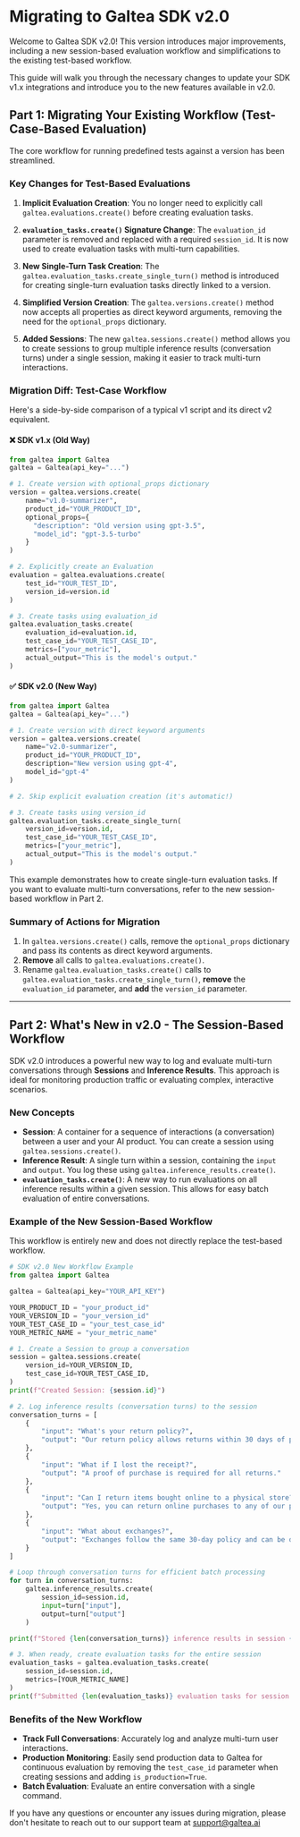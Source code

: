 # Migrating to Galtea SDK v2.0

Welcome to Galtea SDK v2.0! This version introduces major improvements, including a new session-based evaluation workflow and simplifications to the existing test-based workflow.

This guide will walk you through the necessary changes to update your SDK v1.x integrations and introduce you to the new features available in v2.0.

## Part 1: Migrating Your Existing Workflow (Test-Case-Based Evaluation)

The core workflow for running predefined tests against a version has been streamlined.

### Key Changes for Test-Based Evaluations

1. **Implicit Evaluation Creation**: You no longer need to explicitly call `galtea.evaluations.create()` before creating evaluation tasks.

2. **`evaluation_tasks.create()` Signature Change**: The `evaluation_id` parameter is removed and replaced with a required `session_id`. It is now used to create evaluation tasks with multi-turn capabilities.

3. **New Single-Turn Task Creation**: The `galtea.evaluation_tasks.create_single_turn()` method is introduced for creating single-turn evaluation tasks directly linked to a version.

4. **Simplified Version Creation**: The `galtea.versions.create()` method now accepts all properties as direct keyword arguments, removing the need for the `optional_props` dictionary.

5. **Added Sessions**: The new `galtea.sessions.create()` method allows you to create sessions to group multiple inference results (conversation turns) under a single session, making it easier to track multi-turn interactions.

### Migration Diff: Test-Case Workflow

Here's a side-by-side comparison of a typical v1 script and its direct v2 equivalent.

#### ❌ SDK v1.x (Old Way)
```python
from galtea import Galtea
galtea = Galtea(api_key="...")

# 1. Create version with optional_props dictionary
version = galtea.versions.create(
    name="v1.0-summarizer",
    product_id="YOUR_PRODUCT_ID",
    optional_props={
      "description": "Old version using gpt-3.5",
      "model_id": "gpt-3.5-turbo"
    }
)

# 2. Explicitly create an Evaluation
evaluation = galtea.evaluations.create(
    test_id="YOUR_TEST_ID",
    version_id=version.id
)

# 3. Create tasks using evaluation_id
galtea.evaluation_tasks.create(
    evaluation_id=evaluation.id,
    test_case_id="YOUR_TEST_CASE_ID",
    metrics=["your_metric"],
    actual_output="This is the model's output."
)
```

#### ✅ SDK v2.0 (New Way)
```python
from galtea import Galtea
galtea = Galtea(api_key="...")

# 1. Create version with direct keyword arguments
version = galtea.versions.create(
    name="v2.0-summarizer",
    product_id="YOUR_PRODUCT_ID",
    description="New version using gpt-4",
    model_id="gpt-4"
)

# 2. Skip explicit evaluation creation (it's automatic!)

# 3. Create tasks using version_id
galtea.evaluation_tasks.create_single_turn(
    version_id=version.id,
    test_case_id="YOUR_TEST_CASE_ID",
    metrics=["your_metric"],
    actual_output="This is the model's output."
)
```

<Note>
    This example demonstrates how to create single-turn evaluation tasks. If you want to evaluate multi-turn conversations, refer to the new session-based workflow in Part 2.
</Note>

### Summary of Actions for Migration

1. In `galtea.versions.create()` calls, remove the `optional_props` dictionary and pass its contents as direct keyword arguments.
2. **Remove** all calls to `galtea.evaluations.create()`.
3. Rename `galtea.evaluation_tasks.create()` calls to `galtea.evaluation_tasks.create_single_turn()`, **remove** the `evaluation_id` parameter, and **add** the `version_id` parameter.

---

## Part 2: What's New in v2.0 - The Session-Based Workflow

SDK v2.0 introduces a powerful new way to log and evaluate multi-turn conversations through **Sessions** and **Inference Results**. This approach is ideal for monitoring production traffic or evaluating complex, interactive scenarios.

### New Concepts

* **Session**: A container for a sequence of interactions (a conversation) between a user and your AI product. You can create a session using `galtea.sessions.create()`.
* **Inference Result**: A single turn within a session, containing the `input` and `output`. You log these using `galtea.inference_results.create()`.
* **`evaluation_tasks.create()`**: A new way to run evaluations on all inference results within a given session. This allows for easy batch evaluation of entire conversations.

### Example of the New Session-Based Workflow

This workflow is entirely new and does not directly replace the test-based workflow.

```python
# SDK v2.0 New Workflow Example
from galtea import Galtea

galtea = Galtea(api_key="YOUR_API_KEY")

YOUR_PRODUCT_ID = "your_product_id"
YOUR_VERSION_ID = "your_version_id"
YOUR_TEST_CASE_ID = "your_test_case_id"
YOUR_METRIC_NAME = "your_metric_name"

# 1. Create a Session to group a conversation
session = galtea.sessions.create(
    version_id=YOUR_VERSION_ID,
    test_case_id=YOUR_TEST_CASE_ID,
)
print(f"Created Session: {session.id}")

# 2. Log inference results (conversation turns) to the session
conversation_turns = [
    {
        "input": "What's your return policy?",
        "output": "Our return policy allows returns within 30 days of purchase."
    },
    {
        "input": "What if I lost the receipt?",
        "output": "A proof of purchase is required for all returns."
    },
    {
        "input": "Can I return items bought online to a physical store?",
        "output": "Yes, you can return online purchases to any of our physical store locations."
    },
    {
        "input": "What about exchanges?",
        "output": "Exchanges follow the same 30-day policy and can be done in-store or online."
    }
]

# Loop through conversation turns for efficient batch processing
for turn in conversation_turns:
    galtea.inference_results.create(
        session_id=session.id,
        input=turn["input"],
        output=turn["output"]
    )

print(f"Stored {len(conversation_turns)} inference results in session {session.id}")

# 3. When ready, create evaluation tasks for the entire session
evaluation_tasks = galtea.evaluation_tasks.create(
    session_id=session.id,
    metrics=[YOUR_METRIC_NAME]
)
print(f"Submitted {len(evaluation_tasks)} evaluation tasks for session {session.id}")
```

### Benefits of the New Workflow

* **Track Full Conversations**: Accurately log and analyze multi-turn user interactions.
* **Production Monitoring**: Easily send production data to Galtea for continuous evaluation by removing the `test_case_id` parameter when creating sessions and adding `is_production=True`.
* **Batch Evaluation**: Evaluate an entire conversation with a single command.

If you have any questions or encounter any issues during migration, please don't hesitate to reach out to our support team at [support@galtea.ai](mailto:support@galtea.ai)